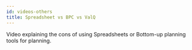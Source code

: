 ```yaml
---
id: videos-others
title: Spreadsheet vs BPC vs ValQ
---
```



Video explaining the cons of using Spreadsheets or Bottom-up planning tools for planning.

<Vimeo
  video="https://player.vimeo.com/video/287273426"
  responsive={true}
  width={640}
  height={480}
/>
